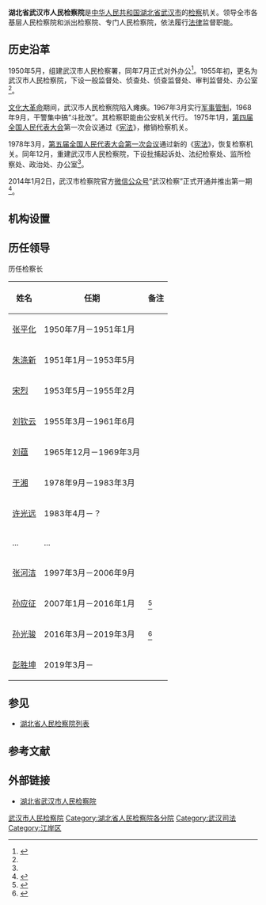 {{Infobox PRCG
|机构名称=湖北省武汉市人民检察院
|标志2=National Emblem of the People's Republic of China (2).svg
|标志2说明=[[中华人民共和国国徽|中华人民共和国国徽]]
|标志3=Supreme People's Procuratorate of P.R.China's badge .svg
|标志3说明=[[中华人民共和国人民检察院检徽|中华人民共和国人民检察院检徽]]
|职位1=[[检察长|检察长]]
|人员1=[[彭胜坤|彭胜坤]]
|衔级1=[[二级高级检察官|二级高级检察官]]
|职位2=副检察长
|人员2=[[陈晓华_(1968年)|陈晓华]]、[[薛建颖|薛建颖]]、[[穆书芹|穆书芹]]、[[陈卫宁|陈卫宁]]、[[陈重喜|陈重喜]]
|人数2=5
|职位3=政治部主任
|人员3=[[李智雄|李智雄]]
|授权法源=[[中华人民共和国宪法|中华人民共和国宪法]]<br />
[[中华人民共和国刑法|中华人民共和国刑法]]<br />
[[s:中华人民共和国刑事诉讼法|中华人民共和国刑事诉讼法]]
|组织法规=[[s:中华人民共和国人民检察院组织法|中华人民共和国人民检察院组织法]]
|业务上级=[[湖北省人民检察院|湖北省人民检察院]]
|组织上级=[[武汉市人民代表大会|武汉市人民代表大会]]<br />[[武汉市人民代表大会常务委员会|武汉市人民代表大会常务委员会]]
|中共上级=[[中国共产党武汉市委员会|中国共产党武汉市委员会]]
|中共本级=中国共产党武汉市人民检察院党组
|机构类型=武汉市[[检察机关|法律监督机关]]
|本级纪检监察=武汉市纪委派驻武汉市人民检察院纪检组
|行政级别=正地厅级
|地址1=中国湖北省[[武汉市|武汉市]]台北二路特一号
|时期1=1950年－1955年
|机构1=武汉市人民检察署
|时期2=
|机构2=
|时期3=
|机构3=
|邮编1=430015
|电话1={{tel|86|27|65797026}}
|场所1=武汉市人民检察院
|网站=官方网站
|网址=http://wh.hbjc.gov.cn/
|a=[[湖北省武汉市中级人民法院|湖北省武汉市中级人民法院]]
|b=[[武汉市公安局|武汉市公安局]]
|c=[[武汉市司法局|武汉市司法局]]
}}
'''湖北省武汉市人民检察院'''是[[中华人民共和国|中华人民共和国]][[湖北省|湖北省]][[武汉市|武汉市]]的[[检察|检察]]机关。领导全市各基层人民检察院和派出检察院、专门人民检察院，依法履行[[法律|法律]]监督职能。

== 历史沿革 ==
1950年5月，组建武汉市人民检察署，同年7月正式对外办公<ref name=sz1>{{cite book |editor=武汉地方志编纂委员会 |title=武汉市志·政法志 |date=1993 |publisher=[[武汉大学出版社|武汉大学出版社]] |isbn=9787307014909}}</ref>{{rp|139}}。1955年初，更名为武汉市人民检察院，下设一般监督处、侦查处、侦查监督处、审判监督处、办公室<ref name=sz1/>{{rp|140}}。

[[文化大革命|文化大革命]]期间，武汉市人民检察院陷入瘫痪。1967年3月实行[[军事管制|军事管制]]，1968年9月，干警集中搞“斗批改”。其检察职能由公安机关代行。 1975年1月，[[第四届全国人民代表大会|第四届全国人民代表大会]]第一次会议通过《[[中华人民共和国宪法_(1975年)|宪法]]》，撤销检察机关。

1978年3月，[[第五届全国人民代表大会第一次会议|第五届全国人民代表大会第一次会议]]通过新的《[[中华人民共和国宪法_(1978年)|宪法]]》，恢复检察机关。同年12月，重建武汉市人民检察院，下设批捕起诉处、法纪检察处、监所检察处、政治处、办公室<ref name=sz1/>{{rp|141}}。

2014年1月2日，武汉市检察院官方[[微信公众号|微信公众号]]“武汉检察”正式开通并推出第一期<ref>{{cite web |author=江城公平正义网-政治部 |title=武汉市检察院官方微信正式开通 |url=http://wh.hbjc.gov.cn/jczdt/201412/t20141211_598460.shtml |publisher=武汉市人民检察院 |date=2014-01-03}}</ref>。
== 机构设置 ==
{{columns-list|2|
*办公室
*政治部
*第一检察部
*第二检察部
*第三检察部
*第四检察部
*第五检察部
*第六检察部
*第七检察部
*第八检察部
*第九检察部
*法律政策研究室
*案件管理办公室
*检务督察部
*司法警察支队
*检察技术信息处
*新闻办公室
*司法行政管理局
*机关党委
*离退休干部办公室
}}

== 历任领导 ==
;历任检察长
{| class="wikitable"
|-
! 姓名 !! 任期 !! 备注
|-
| [[张平化|张平化]] || 1950年7月－1951年1月 ||
|-
| [[朱涤新|朱涤新]] || 1951年1月－1953年5月 || 
|-
| [[宋烈|宋烈]] || 1953年5月－1955年2月 ||
|-
| [[刘钦云|刘钦云]] || 1955年3月－1961年6月 ||
|-
| [[刘蕴|刘蕴]] || 1965年12月－1969年3月 ||
|-
| [[于湘|于湘]] || 1978年9月－1983年3月 ||
|-
| [[许光远|许光远]] || 1983年4月－？ ||
|-
| ... || ... ||
|-
| [[张河洁|张河洁]] || 1997年3月－2006年9月 ||
|-
| [[孙应征|孙应征]] || 2007年1月－2016年1月 ||<ref>{{cite web |title=武汉市人大常委会原副主任孙应征接受纪律审查和监察调查 |url=http://www.ccdi.gov.cn/yaowen/202006/t20200608_219691.html |publisher=中央纪委国家监委网站 |date=2020-06-08 |accessdate=2020-08-11 |archive-date=2020-06-09 |archive-url=https://web.archive.org/web/20200609035415/http://www.ccdi.gov.cn/yaowen/202006/t20200608_219691.html |dead-url=no }}</ref>
|-
| [[孙光骏|孙光骏]] || 2016年3月－2019年3月 ||<ref>{{cite web |title=武汉市人民检察院原党组书记、检察长孙光骏被开除党籍和公职 |url=http://www.ccdi.gov.cn/yaowen/201903/t20190320_190905.html |publisher=中央纪委国家监委网站 |date=2019-03-20 |accessdate=2020-08-11 |archive-date=2019-03-20 |archive-url=https://web.archive.org/web/20190320215842/http://www.ccdi.gov.cn/yaowen/201903/t20190320_190905.html |dead-url=no }}</ref>
|-
| [[彭胜坤|彭胜坤]] || 2019年3月－ ||
|}
== 参见 ==
*[[湖北省人民检察院列表|湖北省人民检察院列表]]
== 参考文献 ==
{{portal|武汉}}
{{reflist}}

== 外部链接 ==
* [http://wh.hbjc.gov.cn/ 湖北省武汉市人民检察院] {{Wayback|url=http://wh.hbjc.gov.cn/ |date=20200702213909 }}

{{国家机关|武汉市|level=中级}}
{{中华人民共和国检察机关|地}}
{{湖北省各地市州|检察机关|湖北省}}
[[Category:武汉市人民检察院|]]
[[Category:湖北省人民检察院各分院|Category:湖北省人民检察院各分院]]
[[Category:武汉司法|Category:武汉司法]]
[[Category:江岸区|Category:江岸区]]
